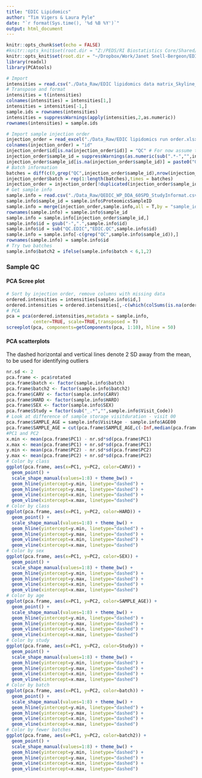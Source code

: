 ```yaml
---
title: "EDIC Lipidomics"
author: "Tim Vigers & Laura Pyle"
date: "`r format(Sys.time(), '%d %B %Y')`"
output: html_document
---
```


```r
knitr::opts_chunk$set(echo = FALSE)
#knitr::opts_knit$set(root.dir = "Z:/PEDS/RI Biostatistics Core/Shared/Shared Projects/Laura/BDC/Projects")
knitr::opts_knit$set(root.dir = "~/Dropbox/Work/Janet Snell-Bergeon/EDIC/Lipidomics")
library(readxl)
library(PCAtools)
```

```r
# Import
intensities = read.csv("./Data_Raw/EDIC lipidomics data matrix_Skyline_2021.02.25.csv")
# Transpose and format
intensities = t(intensities)
colnames(intensities) = intensities[1,]
intensities = intensities[-1,]
sample.ids = rownames(intensities)
intensities = suppressWarnings(apply(intensities,2,as.numeric))
rownames(intensities) = sample.ids

# Import sample injection order
injection_order = read_excel("./Data_Raw/EDIC lipidomics run order.xlsx")
colnames(injection_order) = "id"
injection_order$id[is.na(injection_order$id)] = "QC" # For now assume that the missing are QCs
injection_order$sample_id = suppressWarnings(as.numeric(sub(".*-","",injection_order$id)))
injection_order$sample_id[is.na(injection_order$sample_id)] = paste0("QC",1:14)
# Batch information
batches = diff(c(0,grep("QC",injection_order$sample_id),nrow(injection_order)))
injection_order$batch = rep(1:length(batches),times = batches)
injection_order = injection_order[!duplicated(injection_order$sample_id),]
# Get sample info
sample.info = read.csv("./Data_Raw/QEDIC_WP_DDA_60SPD_StudyInformat.csv")
sample.info$sample_id = sample.info$ProteomicsSampleID
sample.info = merge(injection_order,sample.info,all = T,by = "sample_id")
rownames(sample.info) = sample.info$sample_id
sample.info = sample.info[injection_order$sample_id,]
sample.info$id = gsub("-",".",sample.info$id)
sample.info$id = sub("QC.EDIC","EDIC.QC",sample.info$id)
sample.info = sample.info[-c(grep("QC",sample.info$sample_id)),]
rownames(sample.info) = sample.info$id
# Try two batches
sample.info$batch2 = ifelse(sample.info$batch < 6,1,2)
```

### Sample QC

#### PCA Scree plot

```r
# Sort by injection order, remove columns with missing data
ordered.intensities = intensities[sample.info$id,]
ordered.intensities = ordered.intensities[,-c(which(colSums(is.na(ordered.intensities))>0))]
# PCA
pca = pca(ordered.intensities,metadata = sample.info, 
          center=TRUE, scale=TRUE,transposed = T)
screeplot(pca, components=getComponents(pca, 1:10), hline = 50)
```

#### PCA scatterplots

The dashed horizontal and vertical lines denote 2 SD away from the mean, to be used for identifying outliers

```r
nr.sd <- 2
pca.frame <- pca$rotated
pca.frame$batch <- factor(sample.info$batch)
pca.frame$batch2 <- factor(sample.info$batch2)
pca.frame$CARV <- factor(sample.info$CARV)
pca.frame$HARD <- factor(sample.info$HARD)
pca.frame$SEX <- factor(sample.info$SEX)
pca.frame$Study = factor(sub("_.*","",sample.info$Visit_Code))
# Look at difference of sample storage visitduration - visit 00
pca.frame$SAMPLE_AGE = sample.info$VisitAge - sample.info$AGE00
pca.frame$SAMPLE_AGE = cut(pca.frame$SAMPLE_AGE,c(-Inf,median(pca.frame$SAMPLE_AGE),Inf))
#PC1 and PC2
x.min <- mean(pca.frame$PC1) - nr.sd*sd(pca.frame$PC1)
x.max <- mean(pca.frame$PC1) + nr.sd*sd(pca.frame$PC1)
y.min <- mean(pca.frame$PC2) - nr.sd*sd(pca.frame$PC2)
y.max <- mean(pca.frame$PC2) + nr.sd*sd(pca.frame$PC2)
# Color by class
ggplot(pca.frame, aes(x=PC1, y=PC2, color=CARV)) +
  geom_point() +
  scale_shape_manual(values=1:8) + theme_bw() +
  geom_hline(yintercept=y.min, linetype="dashed") +
  geom_hline(yintercept=y.max, linetype="dashed") +
  geom_vline(xintercept=x.min, linetype="dashed") +
  geom_vline(xintercept=x.max, linetype="dashed") 
# Color by class
ggplot(pca.frame, aes(x=PC1, y=PC2, color=HARD)) +
  geom_point() +
  scale_shape_manual(values=1:8) + theme_bw() +
  geom_hline(yintercept=y.min, linetype="dashed") +
  geom_hline(yintercept=y.max, linetype="dashed") +
  geom_vline(xintercept=x.min, linetype="dashed") +
  geom_vline(xintercept=x.max, linetype="dashed") 
# Color by sex
ggplot(pca.frame, aes(x=PC1, y=PC2, color=SEX)) +
  geom_point() +
  scale_shape_manual(values=1:8) + theme_bw() +
  geom_hline(yintercept=y.min, linetype="dashed") +
  geom_hline(yintercept=y.max, linetype="dashed") +
  geom_vline(xintercept=x.min, linetype="dashed") +
  geom_vline(xintercept=x.max, linetype="dashed") 
# Color by age
ggplot(pca.frame, aes(x=PC1, y=PC2, color=SAMPLE_AGE)) +
  geom_point() +
  scale_shape_manual(values=1:8) + theme_bw() +
  geom_hline(yintercept=y.min, linetype="dashed") +
  geom_hline(yintercept=y.max, linetype="dashed") +
  geom_vline(xintercept=x.min, linetype="dashed") +
  geom_vline(xintercept=x.max, linetype="dashed")
# Color by study
ggplot(pca.frame, aes(x=PC1, y=PC2, color=Study)) +
  geom_point() +
  scale_shape_manual(values=1:8) + theme_bw() +
  geom_hline(yintercept=y.min, linetype="dashed") +
  geom_hline(yintercept=y.max, linetype="dashed") +
  geom_vline(xintercept=x.min, linetype="dashed") +
  geom_vline(xintercept=x.max, linetype="dashed")
# Color by batch
ggplot(pca.frame, aes(x=PC1, y=PC2, color=batch)) +
  geom_point() +
  scale_shape_manual(values=1:8) + theme_bw() +
  geom_hline(yintercept=y.min, linetype="dashed") +
  geom_hline(yintercept=y.max, linetype="dashed") +
  geom_vline(xintercept=x.min, linetype="dashed") +
  geom_vline(xintercept=x.max, linetype="dashed") 
# Color by fewer batches
ggplot(pca.frame, aes(x=PC1, y=PC2, color=batch2)) +
  geom_point() +
  scale_shape_manual(values=1:8) + theme_bw() +
  geom_hline(yintercept=y.min, linetype="dashed") +
  geom_hline(yintercept=y.max, linetype="dashed") +
  geom_vline(xintercept=x.min, linetype="dashed") +
  geom_vline(xintercept=x.max, linetype="dashed") 
```
